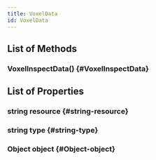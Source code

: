 ```yaml
---
title: VoxelData
id: VoxelData
---
```


## List of Methods

### VoxelInspectData() {#VoxelInspectData}

## List of Properties

### string resource {#string-resource}

### string type {#string-type}

### Object object {#Object-object}

